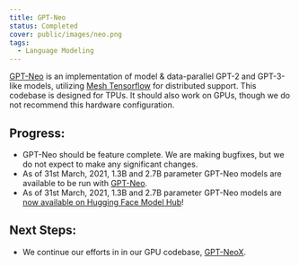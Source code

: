 ```yaml
---
title: GPT-Neo
status: Completed
cover: public/images/neo.png
tags:
  - Language Modeling
---
```


[GPT-Neo](https://github.com/EleutherAI/gpt-neo) is an implementation of model & data-parallel GPT-2 and GPT-3-like models, utilizing [Mesh Tensorflow](https://github.com/tensorflow/mesh) for distributed support. This codebase is designed for TPUs. It should also work on GPUs, though we do not recommend this hardware configuration.

## Progress:

- GPT-Neo should be feature complete. We are making bugfixes, but we do not expect to make any significant changes.
- As of 31st March, 2021, 1.3B and 2.7B parameter GPT-Neo models are available to be run with [GPT-Neo](https://github.com/EleutherAI/gpt-neo).
- As of 31st March, 2021, 1.3B and 2.7B parameter GPT-Neo models are [now available on Hugging Face Model Hub](https://huggingface.co/EleutherAI)!

## Next Steps:

- We continue our efforts in in our GPU codebase, [GPT-NeoX](/projects/gpt-neox/).

